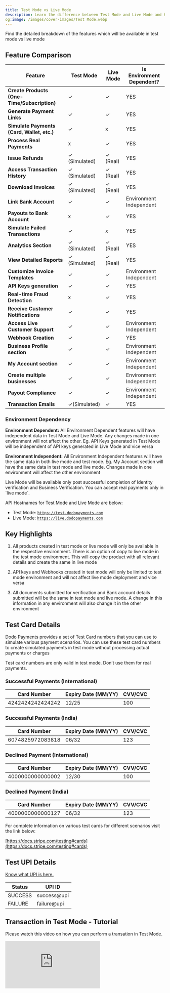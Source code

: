 ```yaml
---
title: Test Mode vs Live Mode
description: Learn the difference between Test Mode and Live Mode and how to switch between them.
og:image: /images/cover-images/Test Mode.webp
---
```




Find the detailed breakdown of the features which will be available in test mode vs live mode

## Feature Comparison

| **Feature**                                 | **Test Mode** | **Live Mode** |   **Is Environment Dependent?** |
| ------------------------------------------- | ------------- | ------------- | ------------------------------- |
| **Create Products (One-Time/Subscription)** | ✓             | ✓             |               YES               |
| **Generate Payment Links**                  | ✓             | ✓             |               YES               |
| **Simulate Payments (Card, Wallet, etc.)**  | ✓             | x             |               YES               |
| **Process Real Payments**                   | x             | ✓             |               YES               |
| **Issue Refunds**                           | ✓ (Simulated) | ✓ (Real)      |               YES               |
| **Access Transaction History**              | ✓ (Simulated) | ✓ (Real)      |               YES               |
| **Download Invoices**                       | ✓ (Simulated) | ✓ (Real)      |               YES               |
| **Link Bank Account**                       | ✓             | ✓             |      Environment Independent    |
| **Payouts to Bank Account**                 | x             | ✓             |               YES               |
| **Simulate Failed Transactions**            | ✓             | x             |               YES               |
| **Analytics Section**                       | ✓ (Simulated) | ✓ (Real)      |               YES               |
| **View Detailed Reports**                   | ✓ (Simulated) | ✓ (Real)      |               YES               |
| **Customize Invoice Templates**             | ✓             | ✓             |      Environment Independent    |
| **API Keys generation**                     | ✓             | ✓             |               YES               |
| **Real-time Fraud Detection**               | x             | ✓             |               YES               |
| **Receive Customer Notifications**          | ✓             | ✓             |               YES               |
| **Access Live Customer Support**            | ✓             | ✓             |      Environment Independent    |
| **Webhook Creation**                        | ✓             | ✓             |               YES               |
| **Business Profile section**                | ✓             | ✓             |      Environment Independent    |
| **My Account section**                      | ✓             | ✓             |      Environment Independent    |
| **Create multiple businesses**              | ✓             | ✓             |      Environment Independent    |
| **Payout Compliance**                       | ✓             | ✓             |      Environment Independent    |
| **Transaction Emails**                      | ✓(Simulated)  | ✓             |               YES               |

### Environment Dependency

**Environment Dependent:** All Environment Dependent features will have independent data in Test Mode and Live Mode. Any changes made in one environment will not affect the other. Eg. API Keys generated in Test Mode will be independent of API keys generated in Live Mode and vice versa

**Environment Independent:** All Environment Independent features will have the same data in both live mode and test mode. Eg. My Account section will have the same data in test mode and live mode. Changes made in one environment will affect the other environment

Live Mode will be available only post successful completion of Identity verification and Business Verification. You can accept real payments only in \`live mode\`.

API Hostnames for Test Mode and Live Mode are below:
- Test Mode: [`https://test.dodopayments.com`](https://test.dodopayments.com/)
- Live Mode: [`https://live.dodopayments.com`](https://live.dodopayments.com/)

## Key Highlights

1. All products created in test mode or live mode will only be available in the respective environment. There is an option of copy to live mode in the test mode environment. This will copy the product with all relevant details and create the same in live mode

2. API keys and Webhooks created in test mode will only be limited to test mode environment and will not affect live mode deployment and vice versa

3. All documents submitted for verification and Bank account details submitted will be the same in test mode and live mode. A change in this information in any environment will also change it in the other environment

## Test Card Details

Dodo Payments provides a set of Test Card numbers that you can use to simulate various payment scenarios. You can use these test card numbers to create simulated payments in test mode without processing actual payments or charges

Test card numbers are only valid in test mode. Don’t use them for real payments.

### Successful Payments (International)

| **Card Number**  | **Expiry Date (MM/YY)** | **CVV/CVC** |
| ---------------- | ----------------------- | ----------- |
| 4242424242424242 | 12/25                   | 100         |

### Successful Payments (India)

| **Card Number**  | **Expiry Date (MM/YY)** | **CVV/CVC** |
| ---------------- | ----------------------- | ----------- |
| 6074825972083818 | 06/32                   | 123         |

### Declined Payment (International)

| **Card Number**  | **Expiry Date (MM/YY)** | **CVV/CVC** |
| ---------------- | ----------------------- | ----------- |
| 4000000000000002 | 12/30                   | 100         |

### Declined Payment (India)

| **Card Number**  | **Expiry Date (MM/YY)** | **CVV/CVC** |
| ---------------- | ----------------------- | ----------- |
| 4000000000000127 | 06/32                   | 123         |

For complete information on various test cards for different scenarios visit the link below:

[https://docs.stripe.com/testing#cards](https://docs.stripe.com/testing#cards)

## Test UPI Details
[Know what UPI is here.](/features/upi)

|    **Status**    |  **UPI ID**   |
|------------------| --------------|
|     SUCCESS      | success@upi   |
|     FAILURE      | failure@upi   |

## Transaction in Test Mode - Tutorial

Please watch this video on how you can perform a transation in Test Mode.
<iframe 
    className="w-full aspect-video rounded-md" 
    src="https://www.youtube.com/embed/5CcUSE4L_cg"
    title="Test Transaction | Dodo Payments" 
    frameBorder="0"
    allow="accelerometer; autoplay; clipboard-write; encrypted-media; gyroscope; picture-in-picture"
    allowFullScreen
></iframe>